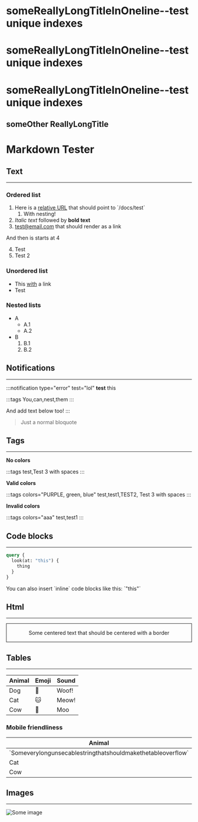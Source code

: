 # someReallyLongTitleInOneline--test unique indexes
# someReallyLongTitleInOneline--test unique indexes
# someReallyLongTitleInOneline--test unique indexes
## someOther ReallyLongTitle

# Markdown Tester
## Text


------
### Ordered list
1. Here is a [relative URL](/test "with a title") that should point to \`/docs/test\`
    1. With nesting!
2. *Italic text* followed by **bold text**
3. test@email.com that should render as a link
 
And then is starts at 4

4. Test
5. Test 2

### Unordered list
- This [with](/test) a link
- Test

### Nested lists
- A 
    - A.1
    - A.2
- B
    1. B.1
    2. B.2




## Notifications
------

:::notification type="error" test="lol"
**test** this

:::tags
You,can,nest,them
:::

And add text below too!
:::

> Just a normal bloquote


## Tags 
------
**No colors**

:::tags
test,Test 3 with spaces
:::

**Valid colors**

:::tags colors="PURPLE, green, blue"
test,test1,TEST2, Test 3 with spaces
:::

**Invalid colors**

:::tags colors="aaa"
test,test1
:::

## Code blocks
------

~~~graphql
query {
  look(at: "this") {
    thing
  }
}
~~~


You can also insert \`inline\` code blocks like this: \`"this"\`
## Html 
------

<p align="center" style="padding: 1.0rem; border: solid 1px;">
  Some centered text that should be centered with a border
</p>

## Tables
------


| Animal | Emoji | Sound |
| ---------- | --------- | --------- |
| Dog        | 🐶        | Woof!     |
| Cat        | 🐱        | Meow!     |
| Cow        | 🐄        | Moo       |


### Mobile friendliness
| Animal | Emoji | Sound |
| ---------- | --------- | --------- |
| \`Someverylongunsecablestringthatshouldmakethetableoverflow\`        | 🐶        | Woof!     |
| Cat        | 🐱        | Meow!     |
| Cow        | 🐄        | Moo       |

## Images 
------

![Some image](https://raw.githubusercontent.com/magidoc-org/magidoc/main/logo/logo_horizontal.png)
